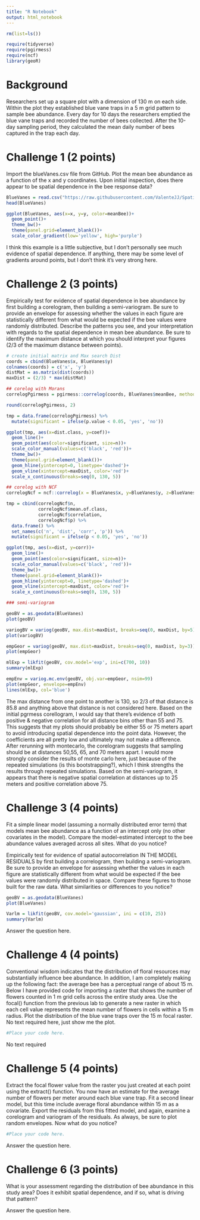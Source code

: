 ---
title: "R Notebook"
output: html_notebook
---

```{r}
rm(list=ls())

require(tidyverse)
require(pgirmess)
require(ncf)
library(geoR)
```


# Background

Researchers set up a square plot with a dimension of 130 m on each side. Within the plot they established blue vane traps in a 5 m grid pattern to sample bee abundance. Every day for 10 days the researchers emptied the blue vane traps and recorded the number of bees collected. After the 10-day sampling period, they calculated the mean daily number of bees captured in the trap each day.

# Challenge 1 (2 points)

Import the blueVanes.csv file from GitHub. Plot the mean bee abundance as a function of the x and y coordinates. Upon initial inspection, does there appear to be spatial dependence in the bee response data?

```{r}
BlueVanes = read.csv("https://raw.githubusercontent.com/ValenteJJ/SpatialEcology/main/Week6/blueVanes.csv")
head(BlueVanes)

ggplot(BlueVanes, aes(x=x, y=y, color=meanBee))+
  geom_point()+
  theme_bw()+
  theme(panel.grid=element_blank())+
  scale_color_gradient(low='yellow', high='purple')
```

I think this example is a little subjective, but I don't personally see much evidence of spatial dependence. If anything, there may be some level of gradients around points, but I don't think it's very strong here.

# Challenge 2 (3 points)

Empirically test for evidence of spatial dependence in bee abundance by first building a corelogram, then building a semi-variogram. Be sure to provide an envelope for assessing whether the values in each figure are statistically different from what would be expected if the bee values were randomly distributed. Describe the patterns you see, and your interpretation with regards to the spatial dependence in mean bee abundance. Be sure to identify the maximum distance at which you should interpret your figures (2/3 of the maximum distance between points).

```{r}

# create initial matrix and Max search Dist
coords = cbind(BlueVanes$x, BlueVanes$y)
colnames(coords) = c('x', 'y')
distMat = as.matrix(dist(coords))
maxDist = (2/3) * max(distMat)

## corelog with Morans 
correlogPgirmess = pgirmess::correlog(coords, BlueVanes$meanBee, method='Moran', nbclass=14, alternative = 'two.sided')

round(correlogPgirmess, 2)

tmp = data.frame(correlogPgirmess) %>%
  mutate(significant = ifelse(p.value < 0.05, 'yes', 'no'))

ggplot(tmp, aes(x=dist.class, y=coef))+
  geom_line()+
  geom_point(aes(color=significant, size=n))+
  scale_color_manual(values=c('black', 'red'))+
  theme_bw()+
  theme(panel.grid=element_blank())+
  geom_hline(yintercept=0, linetype='dashed')+
  geom_vline(xintercept=maxDist, color='red')+
  scale_x_continuous(breaks=seq(0, 130, 5))

## corelog with NCF
correlogNcf = ncf::correlog(x = BlueVanes$x, y=BlueVanes$y, z=BlueVanes$meanBee, increment=5, resamp=100)

tmp = cbind(correlogNcf$n,
            correlogNcf$mean.of.class,
            correlogNcf$correlation,
            correlogNcf$p) %>% 
  data.frame() %>% 
  set_names(c('n', 'dist', 'corr', 'p')) %>% 
  mutate(significant = ifelse(p < 0.05, 'yes', 'no'))

ggplot(tmp, aes(x=dist, y=corr))+
  geom_line()+
  geom_point(aes(color=significant, size=n))+
  scale_color_manual(values=c('black', 'red'))+
  theme_bw()+
  theme(panel.grid=element_blank())+
  geom_hline(yintercept=0, linetype='dashed')+
  geom_vline(xintercept=maxDist, color='red')+
  scale_x_continuous(breaks=seq(0, 130, 5))

### semi-variogram

geoBV = as.geodata(BlueVanes)
plot(geoBV)

variogBV = variog(geoBV, max.dist=maxDist, breaks=seq(0, maxDist, by=5))
plot(variogBV)

empGeor = variog(geoBV, max.dist=maxDist, breaks=seq(0, maxDist, by=3))
plot(empGeor)

mlExp = likfit(geoBV, cov.model='exp', ini=c(700, 10))
summary(mlExp)

empEnv = variog.mc.env(geoBV, obj.var=empGeor, nsim=99)
plot(empGeor, envelope=empEnv)
lines(mlExp, col='blue')

```

The max distance from one point to another is 130, so 2/3 of that distance is 85.8 and anything above that distance is not considered here. Based on the initial pgrmess corellogram, I would say that there's evidence of both positive & negative correlation for all distance bins other than 55 and 75. This suggests that my plots should probably be either 55 or 75 meters apart to avoid introducing spatial dependence into the point data. However, the coefficients are all pretty low and ultimately may not make a difference. After rerunning with montecarlo, the corelogram suggests that sampling should be at distances 50,55, 65, and 70 meters apart. I would more strongly consider the results of monte carlo here, just because of the repeated simulations (is this bootstrapping?), which I think strengths the results through repeated simulations.
Based on the semi-variogram, it appears that there is negative spatial correlation at distances up to 25 meters and positive correlation above 75.

# Challenge 3 (4 points)

Fit a simple linear model (assuming a normally distributed error term) that models mean bee abundance as a function of an intercept only (no other covariates in the model). Compare the model-estimated intercept to the bee abundance values averaged across all sites. What do you notice?  

Empirically test for evidence of spatial autocorrelation IN THE MODEL RESIDUALS by first building a correlogram, then building a semi-variogram. Be sure to provide an envelope for assessing whether the values in each figure are statistically different from what would be expected if the bee values were randomly distributed in space. Compare these figures to those built for the raw data. What similarities or differences to you notice?

```{r}

geoBV = as.geodata(BlueVanes)
plot(BlueVanes)

Varlm = likfit(geoBV, cov.model='gaussian', ini = c(10, 25))
summary(Varlm)
```

Answer the question here.

# Challenge 4 (4 points)

Conventional wisdom indicates that the distribution of floral resources may substantially influence bee abundance. In addition, I am  completely making up the following fact: the average bee has a perceptual range of about 15 m. Below I have provided code for importing a raster that shows the number of flowers counted in 1 m grid cells across the entire study area. Use the focal() function from the previous lab to generate a new raster in which each cell value represents the mean number of flowers in cells within a 15 m radius. Plot the distribution of the blue vane traps over the 15 m focal raster. No text required here, just show me the plot.

```{r}
#Place your code here.
```

No text required

# Challenge 5 (4 points)

Extract the focal flower value from the raster you just created at each point using the extract() function. You now have an estimate for the average number of flowers per meter around each blue vane trap. Fit a second linear model, but this time include average floral abundance within 15 m as a covariate. Export the residuals from this fitted model, and again, examine a corelogram and variogram of the residuals. As always, be sure to plot random envelopes. Now what do you notice?

```{r}
#Place your code here.
```

Answer the question here.

# Challenge 6 (3 points)

What is your assessment regarding the distribution of bee abundance in this study area? Does it exhibit spatial dependence, and if so, what is driving that pattern?

Answer the question here.
